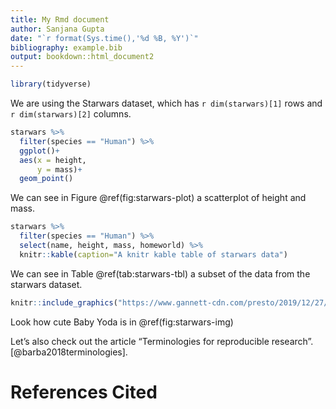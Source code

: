 ```yaml
---
title: My Rmd document
author: Sanjana Gupta
date: "`r format(Sys.time(),'%d %B, %Y')`"
bibliography: example.bib
output: bookdown::html_document2
---
```

```r
library(tidyverse)
```

We are using the Starwars dataset, which has `r dim(starwars)[1]` rows and `r dim(starwars)[2]` columns.




```r
starwars %>%
  filter(species == "Human") %>%
  ggplot()+
  aes(x = height,
      y = mass)+
  geom_point()
```

We can see in Figure \@ref(fig:starwars-plot) a scatterplot of height and mass.



```r
starwars %>%
  filter(species == "Human") %>%
  select(name, height, mass, homeworld) %>%
  knitr::kable(caption="A knitr kable table of starwars data")
```

We can see in Table \@ref(tab:starwars-tbl) a subset of the data from the starwars dataset.


```r
knitr::include_graphics("https://www.gannett-cdn.com/presto/2019/12/27/USAT/e79b0b30-cb0d-47d5-83a5-36a814107e8d-mandalorian-108-7_013d454d.jpeg?width=660&height=275&fit=crop&format=pjpg&auto=webp")
```
Look how cute Baby Yoda is in \@ref(fig:starwars-img)

Let's also check out the article "Terminologies for reproducible research". [@barba2018terminologies].

# References Cited